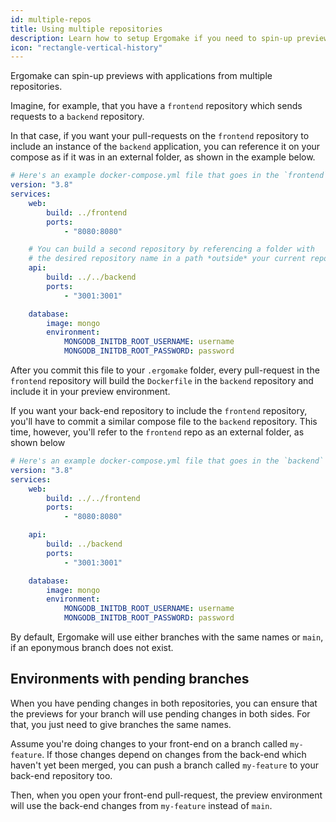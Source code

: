 ```yaml
---
id: multiple-repos
title: Using multiple repositories
description: Learn how to setup Ergomake if you need to spin-up previews with multiple repos
icon: "rectangle-vertical-history"
---
```


Ergomake can spin-up previews with applications from multiple repositories.

Imagine, for example, that you have a `frontend` repository which sends requests to a `backend` repository.

In that case, if you want your pull-requests on the `frontend` repository to include an instance of the `backend` application, you can reference it on your compose as if it was in an external folder, as shown in the example below.

```yml
# Here's an example docker-compose.yml file that goes in the `frontend` repo
version: "3.8"
services:
    web:
        build: ../frontend
        ports:
            - "8080:8080"

    # You can build a second repository by referencing a folder with
    # the desired repository name in a path *outside* your current repository.
    api:
        build: ../../backend
        ports:
            - "3001:3001"

    database:
        image: mongo
        environment:
            MONGODB_INITDB_ROOT_USERNAME: username
            MONGODB_INITDB_ROOT_PASSWORD: password
```

After you commit this file to your `.ergomake` folder, every pull-request in the `frontend` repository will build the `Dockerfile` in the `backend` repository and include it in your preview environment.

If you want your back-end repository to include the `frontend` repository, you'll have to commit a similar compose file to the `backend` repository. This time, however, you'll refer to the `frontend` repo as an external folder, as shown below

```yml
# Here's an example docker-compose.yml file that goes in the `backend` repo
version: "3.8"
services:
    web:
        build: ../../frontend
        ports:
            - "8080:8080"

    api:
        build: ../backend
        ports:
            - "3001:3001"

    database:
        image: mongo
        environment:
            MONGODB_INITDB_ROOT_USERNAME: username
            MONGODB_INITDB_ROOT_PASSWORD: password
```

By default, Ergomake will use either branches with the same names or `main`, if an eponymous branch does not exist.

## Environments with pending branches

When you have pending changes in both repositories, you can ensure that the previews for your branch will use pending changes in both sides. For that, you just need to give branches the same names.

Assume you're doing changes to your front-end on a branch called `my-feature`. If those changes depend on changes from the back-end which haven't yet been merged, you can push a branch called `my-feature` to your back-end repository too.

Then, when you open your front-end pull-request, the preview environment will use the back-end changes from `my-feature` instead of `main`.
